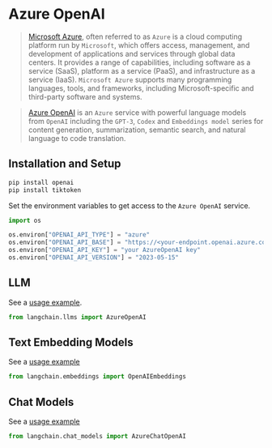 # Azure OpenAI

>[Microsoft Azure](https://en.wikipedia.org/wiki/Microsoft_Azure), often referred to as `Azure` is a cloud computing platform run by `Microsoft`, which offers access, management, and development of applications and services through global data centers. It provides a range of capabilities, including software as a service (SaaS), platform as a service (PaaS), and infrastructure as a service (IaaS). `Microsoft Azure` supports many programming languages, tools, and frameworks, including Microsoft-specific and third-party software and systems.


>[Azure OpenAI](https://learn.microsoft.com/en-us/azure/cognitive-services/openai/) is an `Azure` service with powerful language models from `OpenAI` including the `GPT-3`, `Codex` and `Embeddings model` series for content generation, summarization, semantic search, and natural language to code translation.


## Installation and Setup

```bash
pip install openai
pip install tiktoken
```


Set the environment variables to get access to the `Azure OpenAI` service.

```python
import os

os.environ["OPENAI_API_TYPE"] = "azure"
os.environ["OPENAI_API_BASE"] = "https://<your-endpoint.openai.azure.com/"
os.environ["OPENAI_API_KEY"] = "your AzureOpenAI key"
os.environ["OPENAI_API_VERSION"] = "2023-05-15"
```

## LLM

See a [usage example](/docs/modules/model_io/models/llms/integrations/azure_openai_example).

```python
from langchain.llms import AzureOpenAI
```

## Text Embedding Models

See a [usage example](/docs/modules/data_connection/text_embedding/integrations/azureopenai)

```python
from langchain.embeddings import OpenAIEmbeddings
```

## Chat Models

See a [usage example](/docs/modules/model_io/models/chat/integrations/azure_chat_openai)

```python
from langchain.chat_models import AzureChatOpenAI
```
